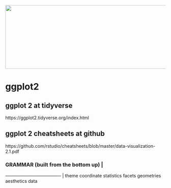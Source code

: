<img src = "https://github.com/lzim/teampsd/blob/teampsd_style/teampsd_logo/team_psd_logo_sm.png"
     height = "200" width = "600">  

# ggplot2

## ggplot 2 at tidyverse
https://ggplot2.tidyverse.org/index.html

## ggplot 2 cheatsheets at github
https://github.com/rstudio/cheatsheets/blob/master/data-visualization-2.1.pdf

### GRAMMAR (built from the bottom up)  |
--------------------------------------  |
theme
coordinate
statistics
facets
geometries
aesthetics
data







